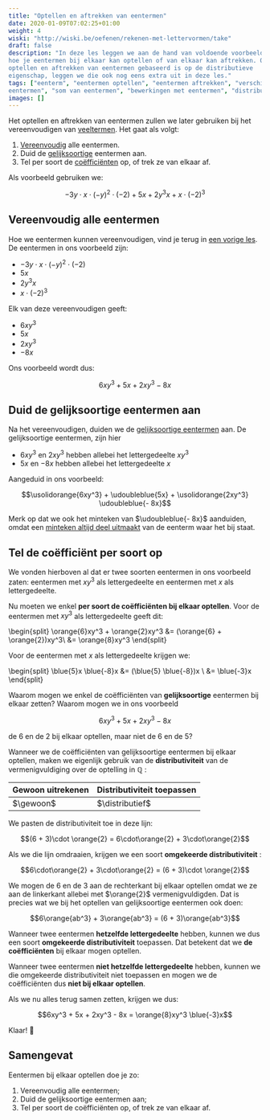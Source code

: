 ```yaml
---
title: "Optellen en aftrekken van eentermen"
date: 2020-01-09T07:02:25+01:00
weight: 4
wiski: "http://wiski.be/oefenen/rekenen-met-lettervormen/take"
draft: false
description: "In deze les leggen we aan de hand van voldoende voorbeelden uit
hoe je eentermen bij elkaar kan optellen of van elkaar kan aftrekken. Omdat het
optellen en aftrekken van eentermen gebaseerd is op de distributieve
eigenschap, leggen we die ook nog eens extra uit in deze les."
tags: ["eenterm", "eentermen optellen", "eentermen aftrekken", "verschil van
eentermen", "som van eentermen", "bewerkingen met eentermen", "distributiviteit"]
images: []
---
```


Het optellen en aftrekken van eentermen zullen we later gebruiken bij het
vereenvoudigen van [veeltermen](../veeltermen). Het gaat als volgt:

1. [Vereenvoudig](vereenvoudigen) alle eentermen.
2. Duid de [gelijksoortige](eenterm#gelijksoortige-eentermen) eentermen aan.
3. Tel per soort de [coëfficiënten](eenterm#coëfficiënt-en-lettergedeelte)
   op, of trek ze van elkaar af.

Als voorbeeld gebruiken we:

$$-3y\cdot x\cdot(-y)^2\cdot (-2) + 5x + 2y^3x + x\cdot (-2)^3$$

## Vereenvoudig alle eentermen

Hoe we eentermen kunnen vereenvoudigen, vind je terug in [een vorige
les](vereenvoudigen). De eentermen in ons voorbeeld zijn:

-   $-3y\cdot x\cdot(-y)^2\cdot (-2)$
-   $5x$
-   $2y^3x$
-   $x\cdot (-2)^3$

Elk van deze vereenvoudigen geeft:

-   $6xy^3$
-   $5x$
-   $2xy^3$
-   $-8x$

Ons voorbeeld wordt dus:

$$6xy^3 + 5x + 2xy^3 - 8x$$

## Duid de gelijksoortige eentermen aan

Na het vereenvoudigen, duiden we de [gelijksoortige
eentermen](eenterm/#gelijksoortige-eentermen) aan. De gelijksoortige
eentermen, zijn hier

-   $6xy^3$ en $2xy^3$ hebben allebei het lettergedeelte $xy^3$
-   $5x$ en $-8x$ hebben allebei het lettergedeelte $x$

Aangeduid in ons voorbeeld:

$$\usolidorange{6xy^3} + \udoubleblue{5x} + \usolidorange{2xy^3} \udoubleblue{- 8x}$$

Merk op dat we ook het minteken van $\udoubleblue{- 8x}$ aanduiden, omdat een
[minteken altijd deel uitmaakt](eenterm/#coëfficiënt-en-lettergedeelte) van
de eenterm waar het bij staat.

## Tel de coëfficiënt per soort op

We vonden hierboven al dat er twee soorten eentermen in ons voorbeeld zaten:
eentermen met $xy^3$ als lettergedeelte en eentermen met $x$ als
lettergedeelte.

Nu moeten we enkel **per soort de coëfficiënten bij elkaar optellen**. Voor de
eentermen met $xy^3$ als lettergedeelte geeft dit:

\begin{split}
\orange{6}xy^3 + \orange{2}xy^3 &= (\orange{6} + \orange{2})xy^3\\
&= \orange{8}xy^3
\end{split}

Voor de eentermen met $x$ als lettergedeelte krijgen we:

\begin{split}
\blue{5}x \blue{-8}x &= (\blue{5} \blue{-8})x \\
&= \blue{-3}x
\end{split}

<Expand title="Waarom moeten we per soort optellen?">

Waarom mogen we enkel de coëfficiënten van **gelijksoortige** eentermen bij
elkaar zetten? Waarom mogen we in ons voorbeeld

$$6xy^3 + 5x + 2xy^3 - 8x$$

de $6$ en de $2$ bij elkaar optellen, maar niet de $6$ en de $5$?

Wanneer we de coëfficiënten van gelijksoortige eentermen bij elkaar optellen,
maken we eigenlijk gebruik van de **distributiviteit** van de vermenigvuldiging
over de optelling in $\mathbb{Q}$ <Mute text="(geldt ook voor $\mathbb{R}$)" />:

$$
\newcommand{\gewoon}{
\begin{split}
    (6 + 3)\cdot 2 &= (9) \cdot 2\\
                   &= 18
\end{split}
}
\newcommand{\distributief}{
\begin{split}
    (6 + 3)\cdot \orange{2} &= 6\cdot\orange{2} + 3\cdot\orange{2}\\
                            &=12 + 6\\
                            &= 18
\end{split}
}
$$

| Gewoon uitrekenen | Distributiviteit toepassen |
| ----------------- | -------------------------- |
| $\gewoon$         | $\distributief$            |

We pasten de distributiviteit toe in deze lijn:

$$(6 + 3)\cdot \orange{2} = 6\cdot\orange{2} + 3\cdot\orange{2}$$

Als we die lijn omdraaien, krijgen we een soort **omgekeerde
distributiviteit** <Mute text='(dit noemen we ook wel "afzonderen")' />:

$$6\cdot\orange{2} + 3\cdot\orange{2} = (6 + 3)\cdot \orange{2}$$

We mogen de $6$ en de $3$ aan de rechterkant bij elkaar optellen omdat we ze
aan de linkerkant allebei met $\orange{2}$ vermenigvuldigden. Dat is precies
wat we bij het optellen van gelijksoortige eentermen ook doen:

$$6\orange{ab^3} + 3\orange{ab^3} = (6 + 3)\orange{ab^3}$$

Wanneer twee eentermen **hetzelfde lettergedeelte** hebben, kunnen we dus een
soort **omgekeerde distributiviteit** toepassen. Dat betekent dat we **de
coëfficiënten** bij elkaar mogen optellen.

Wanneer twee eentermen **niet hetzelfde lettergedeelte** hebben, kunnen we die
omgekeerde distributiviteit niet toepassen en mogen we de coëfficiënten dus
**niet bij elkaar optellen**.

</Expand>

Als we nu alles terug samen zetten, krijgen we dus:

$$6xy^3 + 5x + 2xy^3 - 8x = \orange{8}xy^3 \blue{-3}x$$

Klaar! 🎉

## Samengevat

<Attention title="Eentermen optellen en aftrekken">

Eentermen bij elkaar optellen doe je zo:

1. Vereenvoudig alle eentermen;
2. Duid de gelijksoortige eentermen aan;
3. Tel per soort de coëfficiënten op, of trek ze van elkaar af.

</Attention>
